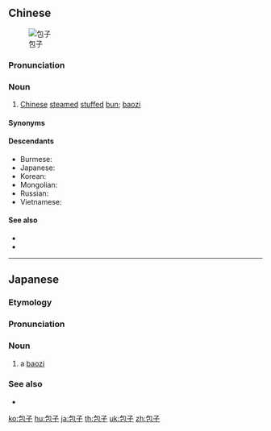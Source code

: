 ==Chinese==
{{zh-forms|lit=that (little thing) which is wrapped}}
{{wikipedia|lang=zh}}
[[Image:Nangua Baozi (chinese dumplings).jpg|thumb|包子]]

===Pronunciation===
{{zh-pron
|m=bāozi
|c=baau1 zi2
|ma=Zh-baozi.ogg
|cat=n
}}

===Noun===
{{zh-noun}}

# [[Chinese]] [[steamed]] [[stuffed]] [[bun]]; [[baozi]] {{zh-mw|m:個}}

====Synonyms====
{{zh-dial}}

====Descendants====
* Burmese: {{l|my|ပေါက်စီ}}
* Japanese: {{ja-r|包%子|パオ%ズ}}
* Korean: {{ko-l|바오즈}}
* Mongolian: {{l|mn|ᠪᠤᠤᠽ}}
* Russian: {{l|ru|ба́оцзы}}
* Vietnamese: {{vi-l|bao tử}}

====See also====
* {{zh-l|餃子|[[dumpling]]}}
* {{zh-l|饅頭|[[mantou]]}}

{{zh-cat|Foods|Elementary}}

----

==Japanese==
{{wikipedia|lang=ja}}
{{ja-kanjitab|ぱお|yomi=irr|ず}}

===Etymology===
{{bor|ja|cmn|包子|tr=bāozi}}

===Pronunciation===
{{ja-pron|y=i|acc=a|パオズ}}

===Noun===
{{ja-noun|パオズ}}

# a [[baozi]]

===See also===
* {{ja-r|饅%頭|まん%じゅう}}

{{topics|ja|Foods}}
[[ko:包子]]
[[hu:包子]]
[[ja:包子]]
[[th:包子]]
[[uk:包子]]
[[zh:包子]]